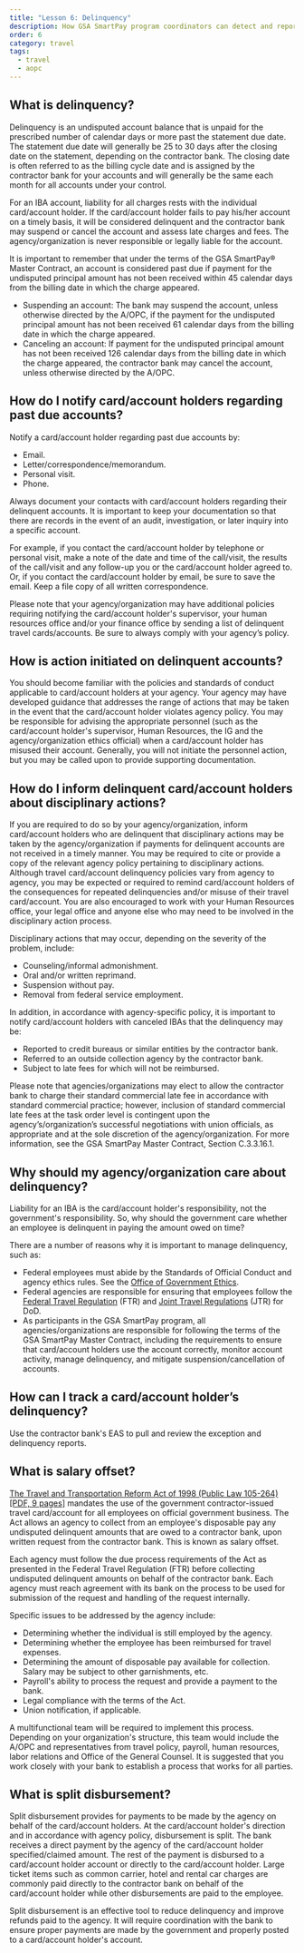 ```yaml
---
title: "Lesson 6: Delinquency"
description: How GSA SmartPay program coordinators can detect and report purchase account delinquency.
order: 6
category: travel
tags:
  - travel
  - aopc
---
```


## What is delinquency?
Delinquency is an undisputed account balance that is unpaid for the prescribed number of calendar days or more past the statement due date. The statement due date will generally be 25 to 30 days after the closing date on the statement, depending on the contractor bank. The closing date is often referred to as the billing cycle date and is assigned by the contractor bank for your accounts and will generally be the same each month for all accounts under your control.

For an IBA account, liability for all charges rests with the individual card/account holder. If the card/account holder fails to pay his/her account on a timely basis, it will be considered delinquent and the contractor bank may suspend or cancel the account and assess late charges and fees. The agency/organization is never responsible or legally liable for the account.

It is important to remember that under the terms of the GSA SmartPay® Master Contract, an account is considered past due if payment for the undisputed principal amount has not been received within 45 calendar days from the billing date in which the charge appeared.
- Suspending an account: The bank may suspend the account, unless otherwise directed by the A/OPC, if the payment for the undisputed principal amount has not been received 61 calendar days from the billing date in which the charge appeared.
- Canceling an account: If payment for the undisputed principal amount has not been received 126 calendar days from the billing date in which the charge appeared, the contractor bank may cancel the account, unless otherwise directed by the A/OPC.

## How do I notify card/account holders regarding past due accounts?
Notify a card/account holder regarding past due accounts by:
- Email.
- Letter/correspondence/memorandum.
- Personal visit.
- Phone.

Always document your contacts with card/account holders regarding their delinquent accounts.  It is important to keep your documentation so that there are records in the event of an audit, investigation, or later inquiry into a specific account. 

For example, if you contact the card/account holder by telephone or personal visit, make a note of the date and time of the call/visit, the results of the call/visit and any follow-up you or the card/account holder agreed to. Or, if you contact the card/account holder by email, be sure to save the email. Keep a file copy of all written correspondence.

Please note that your agency/organization may have additional policies requiring notifying the card/account holder's supervisor, your human resources office and/or your finance office by sending a list of delinquent travel cards/accounts. Be sure to always comply with your agency’s policy.

## How is action initiated on delinquent accounts?
You should become familiar with the policies and standards of conduct applicable to card/account holders at your agency. Your agency may have developed guidance that addresses the range of actions that may be taken in the event that the card/account holder violates agency policy. You may be responsible for advising the appropriate personnel (such as the card/account holder's supervisor, Human Resources, the IG and the agency/organization ethics official) when a card/account holder has misused their account. Generally, you will not initiate the personnel action, but you may be called upon to provide supporting documentation.

## How do I inform delinquent card/account holders about disciplinary actions?
If you are required to do so by your agency/organization, inform card/account holders who are delinquent that disciplinary actions may be taken by the agency/organization if payments for delinquent accounts are not received in a timely manner. You may be required to cite or provide a copy of the relevant agency policy pertaining to disciplinary actions. Although travel card/account delinquency policies vary from agency to agency, you may be expected or required to remind card/account holders of the consequences for repeated delinquencies and/or misuse of their travel card/account.  You are also encouraged to work with your Human Resources office, your legal office and anyone else who may need to be involved in the disciplinary action process.

Disciplinary actions that may occur, depending on the severity of the problem, include:
- Counseling/informal admonishment.
- Oral and/or written reprimand.
- Suspension without pay.
- Removal from federal service employment.

In addition, in accordance with agency-specific policy, it is important to notify card/account holders with canceled IBAs that the delinquency may be:
- Reported to credit bureaus or similar entities by the contractor bank.
- Referred to an outside collection agency by the contractor bank.
- Subject to late fees for which will not be reimbursed.

Please note that agencies/organizations may elect to allow the contractor bank to charge their standard commercial late fee in accordance with standard commercial practice; however, inclusion of standard commercial late fees at the task order level is contingent upon the agency’s/organization’s successful negotiations with union officials, as appropriate and at the sole discretion of the agency/organization. For more information, see the GSA SmartPay Master Contract, Section C.3.3.16.1.

## Why should my agency/organization care about delinquency?
Liability for an IBA is the card/account holder's responsibility, not the government's responsibility. So, why should the government care whether an employee is delinquent in paying the amount owed on time?

There are a number of reasons why it is important to manage delinquency, such as:
- Federal employees must abide by the Standards of Official Conduct and agency ethics rules. See the [Office of Government Ethics](https://www.oge.gov/).
- Federal agencies are responsible for ensuring that employees follow the [Federal Travel Regulation](https://www.ecfr.gov/current/title-41/subtitle-F) (FTR) and [Joint Travel Regulations](http://www.defensetravel.dod.mil/site/travelreg.cfm) (JTR) for DoD.
- As participants in the GSA SmartPay program, all agencies/organizations are responsible for following the terms of the GSA SmartPay Master Contract, including the requirements to ensure that card/account holders use the account correctly, monitor account activity, manage delinquency, and mitigate suspension/cancellation of accounts.

## How can I track a card/account holder’s delinquency?
Use the contractor bank's EAS to pull and review the exception and delinquency reports.

## What is salary offset?
[The Travel and Transportation Reform Act of 1998 (Public Law 105-264) [PDF, 9 pages]](https://www.congress.gov/105/plaws/publ264/PLAW-105publ264.pdf) mandates the use of the government contractor-issued travel card/account for all employees on official government business. The Act allows an agency to collect from an employee's disposable pay any undisputed delinquent amounts that are owed to a contractor bank, upon written request from the contractor bank. This is known as salary offset.

Each agency must follow the due process requirements of the Act as presented in the Federal Travel Regulation (FTR) before collecting undisputed delinquent amounts on behalf of the contractor bank. Each agency must reach agreement with its bank on the process to be used for submission of the request and handling of the request internally.

Specific issues to be addressed by the agency include:
- Determining whether the individual is still employed by the agency.
- Determining whether the employee has been reimbursed for travel expenses.
- Determining the amount of disposable pay available for collection. Salary may be subject to other garnishments, etc.
- Payroll's ability to process the request and provide a payment to the bank.
- Legal compliance with the terms of the Act.
- Union notification, if applicable.

A multifunctional team will be required to implement this process. Depending on your organization's structure, this team would include the A/OPC and representatives from travel policy, payroll, human resources, labor relations and Office of the General Counsel. It is suggested that you work closely with your bank to establish a process that works for all parties.

## What is split disbursement?
Split disbursement provides for payments to be made by the agency on behalf of the card/account holders. At the card/account holder's direction and in accordance with agency policy, disbursement is split. The bank receives a direct payment by the agency of the card/account holder specified/claimed amount. The rest of the payment is disbursed to a card/account holder account or directly to the card/account holder. Large ticket items such as common carrier, hotel and rental car charges are commonly paid directly to the contractor bank on behalf of the card/account holder while other disbursements are paid to the employee.

Split disbursement is an effective tool to reduce delinquency and improve refunds paid to the agency. It will require coordination with the bank to ensure proper payments are made by the government and properly posted to a card/account holder's account.
